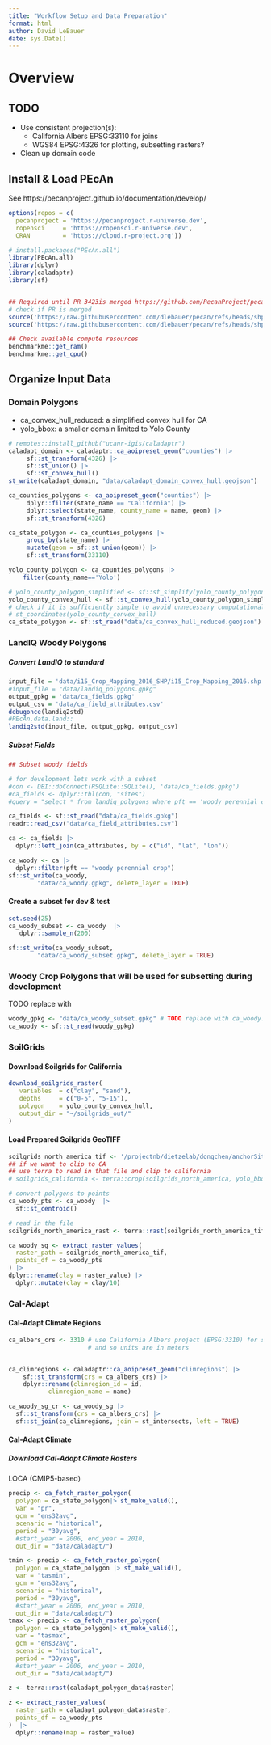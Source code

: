 ```yaml
---
title: "Workflow Setup and Data Preparation"
format: html
author: David LeBauer
date: sys.Date()
---
```


# Overview

## TODO

- Use consistent projection(s):
  - California Albers EPSG:33110 for joins
  - WGS84 EPSG:4326 for plotting, subsetting rasters?
- Clean up domain code

## Install & Load PEcAn

See https://pecanproject.github.io/documentation/develop/

```r

options(repos = c(
  pecanproject = 'https://pecanproject.r-universe.dev',
  ropensci     = 'https://ropensci.r-universe.dev',
  CRAN         = 'https://cloud.r-project.org'))

# install.packages("PEcAn.all")
library(PEcAn.all)
library(dplyr)
library(caladaptr)
library(sf)


## Required until PR 3423is merged https://github.com/PecanProject/pecan/pull/3423
# check if PR is merged
source('https://raw.githubusercontent.com/dlebauer/pecan/refs/heads/shp2gpkg/modules/data.land/R/landiq2std.R')
source('https://raw.githubusercontent.com/dlebauer/pecan/refs/heads/shp2gpkg/modules/data.land/R/shp2gpkg.R')

## Check available compute resources
benchmarkme::get_ram()
benchmarkme::get_cpu()

```

## Organize Input Data

### Domain Polygons

- ca_convex_hull_reduced: a simplified convex hull for CA
- yolo_bbox: a smaller domain limited to Yolo County

```r
# remotes::install_github("ucanr-igis/caladaptr")
caladapt_domain <- caladaptr::ca_aoipreset_geom("counties") |>
     sf::st_transform(4326) |>
     sf::st_union() |>
     sf::st_convex_hull()
st_write(caladapt_domain, "data/caladapt_domain_convex_hull.geojson")

ca_counties_polygons <- ca_aoipreset_geom("counties") |>
     dplyr::filter(state_name == "California") |>
     dplyr::select(state_name, county_name = name, geom) |>
     sf::st_transform(4326)

ca_state_polygon <- ca_counties_polygons |>
     group_by(state_name) |>
     mutate(geom = sf::st_union(geom)) |>
     sf::st_transform(33110)

yolo_county_polygon <- ca_counties_polygons |>
    filter(county_name=='Yolo')

# yolo_county_polygon_simplified <- sf::st_simplify(yolo_county_polygon, dTolerance = 5000)
yolo_county_convex_hull <- sf::st_convex_hull(yolo_county_polygon_simplified)
# check if it is sufficiently simple to avoid unnecessary computational expensse
# st_coordinates(yolo_county_convex_hull)
ca_state_polygon <- sf::st_read("data/ca_convex_hull_reduced.geojson")

```

### LandIQ Woody Polygons

##### Convert LandIQ to standard

```r
input_file = 'data/i15_Crop_Mapping_2016_SHP/i15_Crop_Mapping_2016.shp'
#input_file = "data/landiq_polygons.gpkg"
output_gpkg = 'data/ca_fields.gpkg'
output_csv = 'data/ca_field_attributes.csv'
debugonce(landiq2std)
#PEcAn.data.land::
landiq2std(input_file, output_gpkg, output_csv)
```

##### Subset Fields

```r
## Subset woody fields

# for development lets work with a subset
#con <- DBI::dbConnect(RSQLite::SQLite(), 'data/ca_fields.gpkg')
#ca_fields <- dplyr::tbl(con, "sites")
#query = "select * from landiq_polygons where pft == 'woody perennial crop'"

ca_fields <- sf::st_read("data/ca_fields.gpkg")
readr::read_csv("data/ca_field_attributes.csv")

ca <- ca_fields |>
  dplyr::left_join(ca_attributes, by = c("id", "lat", "lon"))

ca_woody <- ca |>
  dplyr::filter(pft == "woody perennial crop")
sf::st_write(ca_woody,
        "data/ca_woody.gpkg", delete_layer = TRUE)
```

#### Create a subset for dev & test

```r
set.seed(25)
ca_woody_subset <- ca_woody  |>
   dplyr::sample_n(200)

sf::st_write(ca_woody_subset,
        "data/ca_woody_subset.gpkg", delete_layer = TRUE)
```

### Woody Crop Polygons that will be used for subsetting during development

TODO replace with

```r

woody_gpkg <- "data/ca_woody_subset.gpkg" # TODO replace with ca_woody.gpkg
ca_woody <- sf::st_read(woody_gpkg)
```

### SoilGrids

#### Download Soilgrids for California

```r

download_soilgrids_raster(
   variables  = c("clay", "sand"),
   depths     = c("0-5", "5-15"),
   polygon    = yolo_county_convex_hull,
   output_dir = "~/soilgrids_out/"
)

```

#### Load Prepared Soilgrids GeoTIFF

```r
soilgrids_north_america_tif <- '/projectnb/dietzelab/dongchen/anchorSites/NA_runs/soil_nc/soilgrids_250m/clay/clay_0-5cm_mean/clay/clay_0-5cm_mean.tif'
## if we want to clip to CA
## use terra to read in that file and clip to california
# soilgrids_california <- terra::crop(soilgrids_north_america, yolo_bbox)

# convert polygons to points
ca_woody_pts <- ca_woody  |>
  sf::st_centroid()

# read in the file
soilgrids_north_america_rast <- terra::rast(soilgrids_north_america_tif)

ca_woody_sg <- extract_raster_values(
  raster_path = soilgrids_north_america_tif,
  points_df = ca_woody_pts
) |>
dplyr::rename(clay = raster_value) |>
  dplyr::mutate(clay = clay/10)

```

### Cal-Adapt

#### Cal-Adapt Climate Regions

```r
ca_albers_crs <- 3310 # use California Albers project (EPSG:3310) for speed,
                      # and so units are in meters


ca_climregions <- caladaptr::ca_aoipreset_geom("climregions") |>
    sf::st_transform(crs = ca_albers_crs) |>
    dplyr::rename(climregion_id = id,
           climregion_name = name)
```

```r
ca_woody_sg_cr <- ca_woody_sg |>
  sf::st_transform(crs = ca_albers_crs) |>
  sf::st_join(ca_climregions, join = st_intersects, left = TRUE)

```

#### Cal-Adapt Climate

##### Download Cal-Adapt Climate Rasters

LOCA (CMIP5-based)

```r
precip <- ca_fetch_raster_polygon(
  polygon = ca_state_polygon|> st_make_valid(),
  var = "pr",
  gcm = "ens32avg",
  scenario = "historical",
  period = "30yavg",
  #start_year = 2006, end_year = 2010,
  out_dir = "data/caladapt/")

tmin <- precip <- ca_fetch_raster_polygon(
  polygon = ca_state_polygon |> st_make_valid(),
  var = "tasmin",
  gcm = "ens32avg",
  scenario = "historical",
  period = "30yavg",
  #start_year = 2006, end_year = 2010,
  out_dir = "data/caladapt/")
tmax <- precip <- ca_fetch_raster_polygon(
  polygon = ca_state_polygon|> st_make_valid(),
  var = "tasmax",
  gcm = "ens32avg",
  scenario = "historical",
  period = "30yavg",
  #start_year = 2006, end_year = 2010,
  out_dir = "data/caladapt/")

z <- terra::rast(caladapt_polygon_data$raster)

z <- extract_raster_values(
  raster_path = caladapt_polygon_data$raster,
  points_df = ca_woody_pts
)  |>
  dplyr::rename(map = raster_value)
```
